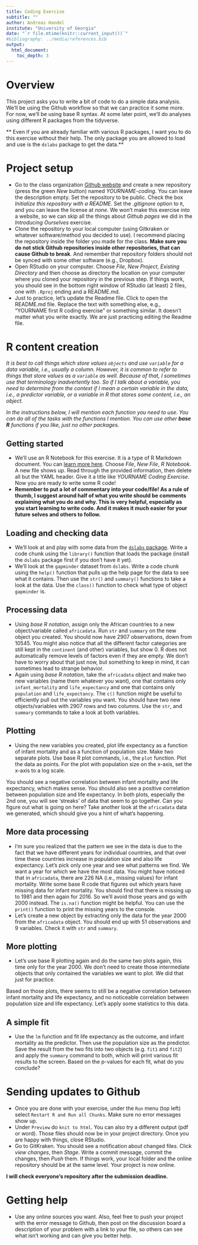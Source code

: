 ```yaml
---
title: Coding Exercise
subtitle: ""
author: Andreas Handel
institute: "University of Georgia"
date: "`r file.mtime(knitr::current_input())`"
#bibliography: ../media/references.bib
output: 
  html_document:
    toc_depth: 3
---
```


# Overview

This project asks you to write a bit of code to do a simple data analysis. 
We'll be using the Github workflow so that we can practice it some more.
For now, we'll be using base R syntax. At some later point, we'll do analyses using different R packages from the tidyverse. 

** Even if you are already familiar with various R packages, I want you to do this exercise without their help. The only package you are allowed to load and use is the `dslabs` package to get the data.**


# Project setup
* Go to the class organization [Github website](https://github.com/epid8060fall2019) and create a new repository (press the green _New_ button) named _YOURNAME-coding_. You can leave the description empty. Set the repository to be public. Check the box _Initialize this repository with a README_. Set the _.gitignore_ option to `R`, and you can leave the license at _none_. We won't make this exercise into a website, so we can skip all the things about _Github pages_ we did in the _Introducing Ourselves_ exercise.
* Clone the repository to your local computer (using Gitkraken or whatever software/method you decided to use). I recommend placing the repository inside the folder you made for the class. **Make sure you do not stick Github repositories inside other repositories, that can cause Github to break**. And remember that repository folders should not be synced with some other software (e.g., Dropbox).
* Open RStudio on your computer. Choose _File_, _New Project_, _Existing Directory_ and then choose as directory the location on your computer where you cloned your repository in the previous step. If things work, you should see in the bottom right window of RStudio (at least) 2 files, one with `.Rproj` ending and a README.md. 
* Just to practice, let's update the Readme file. Click to open the README.md file. Replace the text with something else, e.g., "YOURNAME first R coding exercise" or something similar. It doesn't matter what you write exactly. We are just practicing editing the Readme file.


# R content creation

_It is best to call things which store values `objects` and use `variable` for a data variable, i.e., usually a column. However, it is common to refer to things that store values as a `variable` as well. Because of that, I sometimes use that terminology inadvertently too. So if I talk about a variable, you need to determine from the context if I mean a certain variable in the data, i.e., a predictor variable, or a variable in R that stores some content, i.e., an object._

_In the instructions below, I will mention each function you need to use. You can do all of the tasks with the functions I mention. You can use other __base R__ functions if you like, just no other packages._

## Getting started
* We'll use an R Notebook for this exercise. It is a type of R Markdown document. You can [learn more here](https://bookdown.org/yihui/rmarkdown/notebook.html). Choose _File_, _New File_, _R Notebook_. A new file shows up. Read through the provided information, then delete all but the YAML header. Give it a title like _YOURNAME Coding Exercise_. Now you are ready to write some R code!
* **Remember to put a lot of commentary into your code/file! As a rule of thumb, I suggest around half of what you write should be comments explaining what you do and why. This is very helpful, especially as you start learning to write code. And it makes it much easier for your future selves and others to follow.**

## Loading and checking data
* We'll look at and play with some data from the [`dslabs` package](https://simplystatistics.org/2018/01/22/the-dslabs-package-provides-datasets-for-teaching-data-science/). Write a code chunk using the `library()` function that loads the package (install the `dslabs` package first if you don't have it yet).
* We'll look at the `gapminder` dataset from `dslabs`. Write a code chunk using the `help()` function that pulls up the help page for the data to see what it contains. Then use the `str()` and `summary()` functions to take a look at the data. Use the `class()` function to check what type of object `gapminder` is.

## Processing data
* Using _base R notation_, assign only the African countries to a new object/variable called `africadata`. Run `str` and `summary` on the new object you created. You should now have 2907 observations, down from 10545. You might also notice that all the different factor categories are still kept in the `continent` (and other) variables, but show 0. R does not automatically remove levels of factors even if they are empty. We don't have to worry about that just now, but something to keep in mind, it can sometimes lead to strange behavior.
* Again using _base R notation_, take the `africadata` object and make two new variables (name them whatever you want), one that contains only `infant_mortality` and `life_expectancy` and one that contains only `population` and `life_expectancy`. The `c()` function might be useful to efficiently pull out the variables you want. You should have two new objects/variables with 2907 rows and two columns. Use the `str`, and `summary` commands to take a look at both variables.

## Plotting
* Using the new variables you created, plot life expectancy as a function of infant mortality and as a function of population size. Make two separate plots. Use base R plot commands, i.e., the `plot` function. Plot the data as points. For the plot with population size on the x-axis, set the x-axis to a log scale.

You should see a negative correlation between infant mortality and life expectancy, which makes sense. You should also see a positive correlation between population size and life expectancy. In both plots, especially the 2nd one, you will see 'streaks' of data that seem to go together. Can you figure out what is going on here? Take another look at the `africadata` data we generated, which should give you a hint of what's happening. 


## More data processing
* I'm sure you realized that the pattern we see in the data is due to the fact that we have different years for individual countries, and that over time these countries increase in population size and also life expectancy. Let's pick only one year and see what patterns we find. We want a year for which we have the most data. You might have noticed that in `africadata`, there are 226 NA (i.e., missing values) for infant mortality. Write some base R code that figures out which years have missing data for infant mortality. You should find that there is missing up to 1981 and then again for 2016. So we'll avoid those years and go with 2000 instead. The `is.na()` function might be helpful. You can use the `print()` function to print the missing years to the console.
* Let's create a new object by extracting only the data for the year 2000 from the `africadata` object. You should end up with 51 observations and 9 variables. Check it with `str` and `summary`.


## More plotting
* Let's use base R plotting again and do the same two plots again, this time only for the year 2000. We don't need to create those intermediate objects that only contained the variables we want to plot. We did that just for practice.

Based on those plots, there seems to still be a negative correlation between infant mortality and life expectancy, and no noticeable correlation between population size and life expectancy. Let's apply some statistics to this data.

## A simple fit
* Use the `lm` function and fit life expectancy as the outcome, and infant mortality as the predictor. Then use the population size as the predictor. Save the result from the two fits into two objects (e.g. `fit1` and `fit2`) and apply the `summary` command to both, which will print various fit results to the screen. Based on the p-values for each fit, what do you conclude? 


# Sending updates to Github
* Once you are done with your exercise, under the `Run` menu (top left) select `Restart R and Run all Chunks`. Make sure no error messages show up.
* Under `Preview` do `knit to html`. You can also try a different output (pdf or word). Those files should now be in your project directory. Once you are happy with things, close RStudio. 
* Go to GitKraken. You should see a notification about changed files. Click _view changes_, then _Stage_. Write a commit message, commit the changes, then _Push_ them. If things work, your local folder and the online repository should be at the same level. Your project is now online.

**I will check everyone's repository after the submission deadline.**

# Getting help
* Use any online sources you want. Also, feel free to push your project with the error message to Github, then post on the discussion board a description of your problem with a link to your file, so others can see what isn't working and can give you better help.